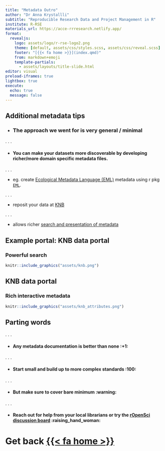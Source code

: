 ```yaml
---
title: "Metadata Outro" 
author: "Dr Anna Krystallli" 
subtitle: "Reproducible Research Data and Project Management in R" 
institute: R-RSE 
materials_url: https://acce-rrresearch.netlify.app/ 
format:
  revealjs: 
    logo: assets/logo/r-rse-logo2.png
    theme: [default, assets/css/styles.scss, assets/css/reveal.scss]
    footer: "[{{< fa home >}}](index.qmd)"
    from: markdown+emoji
    template-partials:
      - assets/layouts/title-slide.html
editor: visual 
preload-iframes: true
lightbox: true
execute:
  echo: true
  message: false
---
```




## Additional metadata tips

- ### The approach we went for is very general / minimal

. . . 

- #### You can **make your datasets more discoverable** by developing **richer/more domain specific metadata** files. 

. . . 

- eg. create [Ecological Metadata Language (EML)](https://knb.ecoinformatics.org/#external//emlparser/docs/index.html) metadata using r pkg [`EML`](https://github.com/ropensci/EML). 

. . . 

- reposit your data at [KNB](https://knb.ecoinformatics.org/#data)

. . . 

- allows richer [search and presentation of metadata](https://knb.ecoinformatics.org/#view/IC.13.1)
    

## Example portal: KNB data portal

### Powerful search



```r
knitr::include_graphics("assets/knb.png")
```


## KNB data portal

### Rich interactive metadata



```r
knitr::include_graphics("assets/knb_attributes.png")
```


## Parting words

. . . 

- #### Any metadata documentation is better than none :+1:

. . . 

- #### Start small and build up to more complex standards :100:

. . . 

- #### But make sure to cover bare minimum :warning:

. . . 

- #### Reach out for help from your local librarians or try the [rOpenSci discussion board](https://discuss.ropensci.org/) :raising_hand_woman:




# Get back [{{< fa home >}}](index.qmd)

